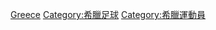 {{Catnav|頁面分類|人物|各國人物|希臘人|希臘運動員}}
{{Catnav|頁面分類|人物|各國人物|各国运动员|希臘運動員}}
{{Catnav|頁面分類|...|各國體育|希臘體育|希臘運動員}}
{{Catnav|頁面分類|...|各國體育|希臘體育|希臘足球}}
{{Catnav|頁面分類|...|各國體育|各國足球|希臘足球}}
{{Catnav|頁面分類|...|各國體育|各国运动员|希臘運動員}}
{{Commonscat|Association football players from Greece}}

[[Category:各国足球运动员|Greece]]
[[Category:希臘足球|Category:希臘足球]]
[[Category:希臘運動員|Category:希臘運動員]]